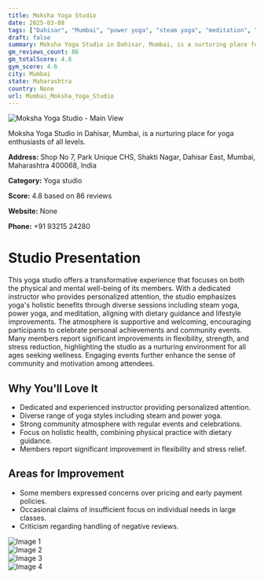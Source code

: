 ```yaml
---
title: Moksha Yoga Studio
date: 2025-03-08
tags: ["Dahisar", "Mumbai", "power yoga", "steam yoga", "meditation", "community", "holistic", "Mumbai"]  
draft: false
summary: Moksha Yoga Studio in Dahisar, Mumbai, is a nurturing place for yoga enthusiasts of all levels.
gm_reviews_count: 86
gm_totalScore: 4.8
gym_score: 4.6
city: Mumbai
state: Maharashtra
country: None
url: Mumbai_Moksha_Yoga_Studio
---
```


<div className="aspect-[16/9] relative my-8">
  <img 
    src="https://lh5.googleusercontent.com/p/AF1QipPrYlP63pPSMKpYdG90z8-nYLbTUlSbz7Z2EQWQ=w1920-h1080-k-no"
    alt="Moksha Yoga Studio - Main View"
    className="object-cover absolute inset-0 w-full h-full rounded-lg"
  />
</div>

Moksha Yoga Studio in Dahisar, Mumbai, is a nurturing place for yoga enthusiasts of all levels.

**Address:** Shop No 7, Park Unique CHS, Shakti Nagar, Dahisar East, Mumbai, Maharashtra 400068, India

**Category:** Yoga studio

**Score:** 4.8 based on 86 reviews

**Website:** None

**Phone:** +91 93215 24280

# Studio Presentation

This yoga studio offers a transformative experience that focuses on both the physical and mental well-being of its members. With a dedicated instructor who provides personalized attention, the studio emphasizes yoga's holistic benefits through diverse sessions including steam yoga, power yoga, and meditation, aligning with dietary guidance and lifestyle improvements. The atmosphere is supportive and welcoming, encouraging participants to celebrate personal achievements and community events. Many members report significant improvements in flexibility, strength, and stress reduction, highlighting the studio as a nurturing environment for all ages seeking wellness. Engaging events further enhance the sense of community and motivation among attendees.

## Why You'll Love It

- Dedicated and experienced instructor providing personalized attention.
- Diverse range of yoga styles including steam and power yoga.
- Strong community atmosphere with regular events and celebrations.
- Focus on holistic health, combining physical practice with dietary guidance.
- Members report significant improvement in flexibility and stress relief.

## Areas for Improvement

- Some members expressed concerns over pricing and early payment policies.
- Occasional claims of insufficient focus on individual needs in large classes.
- Criticism regarding handling of negative reviews.

<div className="grid grid-cols-1 xl:grid-cols-2 gap-4 my-8">
<div className="aspect-[4/3] relative"><img src="https://lh3.googleusercontent.com/p/AF1QipOUZft0KVMWCcyOE6WCZoyQeQ9b_gg_ZCGcgqbt=w1920-h1080-k-no" alt="Image 1" className="object-cover absolute inset-0 w-full h-full rounded-lg" /></div>
<div className="aspect-[4/3] relative"><img src="https://lh5.googleusercontent.com/p/AF1QipM4TKPwUdmwmpL1vvUTP06cxt68PpvIJETb3QEO=w1920-h1080-k-no" alt="Image 2" className="object-cover absolute inset-0 w-full h-full rounded-lg" /></div>
<div className="aspect-[4/3] relative"><img src="https://lh5.googleusercontent.com/p/AF1QipPI8J6pVapwID2uqykU9D2s5fJJ9crbhWRIVUls=w1920-h1080-k-no" alt="Image 3" className="object-cover absolute inset-0 w-full h-full rounded-lg" /></div>
<div className="aspect-[4/3] relative"><img src="https://lh5.googleusercontent.com/p/AF1QipPccvr2Gsn89yf-TWuAAHzrE90gOtc69d2AXZPK=w1920-h1080-k-no" alt="Image 4" className="object-cover absolute inset-0 w-full h-full rounded-lg" /></div>
</div>